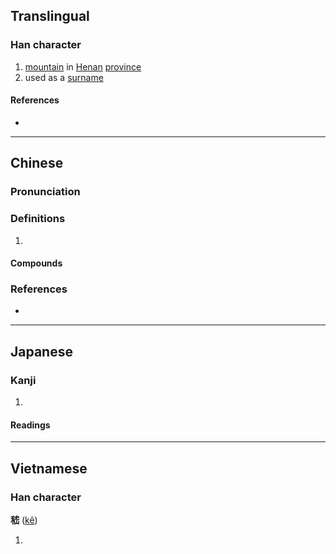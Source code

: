{{character info}}
==Translingual==

===Han character===
{{Han char|rn=46|rad=山|as=09|sn=12|four=23971|canj=HDIUU|ids=⿰禾⿱尤山}}

# [[mountain]] in [[Henan]] [[province]]
# used as a [[surname]]

====References====
* {{Han ref|kx=0316.100|dkj=08273|dj=0616.350|hdz=42606.020|uh=5D47|ud=23879|bh=B452|bd=46162}}

----

==Chinese==
{{zh-forms}}

===Pronunciation===
{{zh-pron
|m=jī
|c=kai1,hai4
|mc=y
|oc=y
|cat=
}}

===Definitions===
{{zh-hanzi}}

# {{rfdef|zh}}
#: {{zh-x|w:zh:嵇康\^嵇.^康|{{w|Ji Kang}}}}
#: {{zh-x|w:zh:嵇紹\@^嵇.^紹|{{w|Ji Shao}}}}

====Compounds====
{{zh-der|嵇中散|羊體嵇心}}

===References===
* {{R:yue:Hanzi}}

----

==Japanese==

===Kanji===
{{ja-kanji|grade=|rs=山09}}

# {{rfdef|ja|sort=山09}}

====Readings====
{{ja-readings
|goon=げい
|kanon=けい
|kun=}}

----

==Vietnamese==

===Han character===
'''嵇''' ([[kê]])

# {{rfdef|vi}}

{{cln|vi|Han tu}}